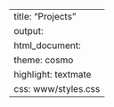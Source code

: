 ---
title: "Projects"
output:
  html_document:
    theme: cosmo
    highlight: textmate
    css: www/styles.css
---